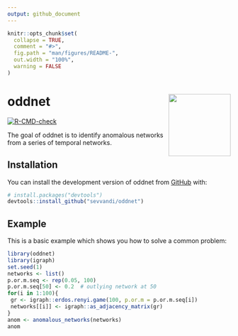 ```yaml
---
output: github_document
---
```


<!-- README.md is generated from README.Rmd. Please edit that file -->

```r
knitr::opts_chunk$set(
  collapse = TRUE,
  comment = "#>",
  fig.path = "man/figures/README-",
  out.width = "100%",
  warning = FALSE
)
```

# oddnet <img src="man/img/oddnet.png" width = 140 align="right" />

<!-- badges: start -->
  [![R-CMD-check](https://github.com/sevvandi/oddnet/workflows/R-CMD-check/badge.svg)](https://github.com/sevvandi/oddnet/actions)
  <!-- badges: end -->

The goal of oddnet is to identify anomalous networks from a series of temporal networks.

## Installation

You can install the development version of oddnet from [GitHub](https://github.com/) with:

``` r
# install.packages("devtools")
devtools::install_github("sevvandi/oddnet")
```

## Example

This is a basic example which shows you how to solve a common problem:

```r
library(oddnet)
library(igraph)
set.seed(1)
networks <- list()
p.or.m.seq <- rep(0.05, 100)
p.or.m.seq[50] <- 0.2  # outlying network at 50
for(i in 1:100){
 gr <- igraph::erdos.renyi.game(100, p.or.m = p.or.m.seq[i])
 networks[[i]] <- igraph::as_adjacency_matrix(gr)
}
anom <- anomalous_networks(networks)
anom
```
